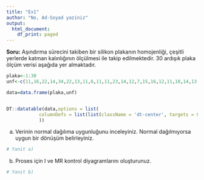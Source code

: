 ```yaml
---
title: "Ex1"
author: "No, Ad-Soyad yaziniz"
output:
  html_document:
    df_print: paged
---
```


**Soru:** Aşındırma sürecini takiben bir silikon plakanın homojenliği, çeşitli yerlerde katman kalınlığının ölçülmesi ile takip edilmektedir. 30 ardışık plaka ölçüm verisi aşağıda yer almaktadır.


```r
plaka<-1:30
unf<-c(11,16,22,14,34,22,13,11,6,11,11,23,14,12,7,15,16,12,11,18,14,13,18,12,13,12,15,21,21,14)

data=data.frame(plaka,unf)


DT::datatable(data,options = list(
            columnDefs = list(list(className = 'dt-center', targets = 0:2))
            ))
```
a) Verinin normal dağılıma uygunluğunu inceleyiniz. Normal dağılmıyorsa uygun bir dönüşüm belirleyiniz.

```r
# Yanit a)
```


b) Proses için I ve MR kontrol diyagramlarını oluşturunuz.

```r
# Yanit b)
```

